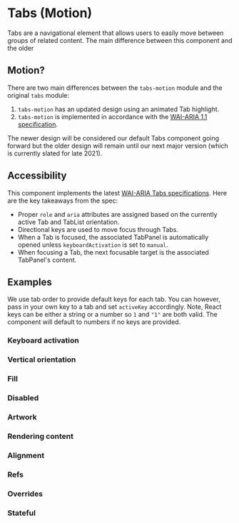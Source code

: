 <!--
Copyright (c) 2018-2020 Uber Technologies, Inc.

This source code is licensed under the MIT license found in the
LICENSE file in the root directory of this source tree.
-->





# Tabs (Motion)

Tabs are a navigational element that allows users to easily move between groups of related content. The main difference between this component and the older

## Motion?

There are two main differences between the `tabs-motion` module and the original `tabs` module:

1. `tabs-motion` has an updated design using an animated Tab highlight.
2. `tabs-motion` is implemented in accordance with the [WAI-ARIA 1.1 specification](https://www.w3.org/TR/wai-aria-practices-1.1/#tabpanel).

The newer design will be considered our default Tabs component going forward but the older design will remain until our next major version (which is currently slated for late 2021).

## Accessibility

This component implements the latest [WAI-ARIA Tabs specifications](https://www.w3.org/TR/wai-aria-practices-1.1/#tabpanel). Here are the key takeaways from the spec:

- Proper `role` and `aria` attributes are assigned based on the currently active Tab and TabList orientation.
- Directional keys are used to move focus through Tabs.
- When a Tab is focused, the associated TabPanel is automatically opened unless `keyboardActivation` is set to `manual`.
- When focusing a Tab, the next focusable target is the associated TabPanel's content.

## Examples

<Example title="Basic" path="tabs-motion/basic.js">
  <BasicExample />
</Example>

<Example title="Keys" path="tabs-motion/keys.js">
  <KeysExample />
</Example>

We use tab order to provide default keys for each tab. You can however, pass in your own key to a tab and set `activeKey` accordingly. Note, React keys can be either a string or a number so `1` and `"1"` are both valid. The component will default to numbers if no keys are provided.

### Keyboard activation

### Vertical orientation

### Fill

### Disabled

### Artwork

### Rendering content

### Alignment

### Refs

### Overrides

### Stateful
